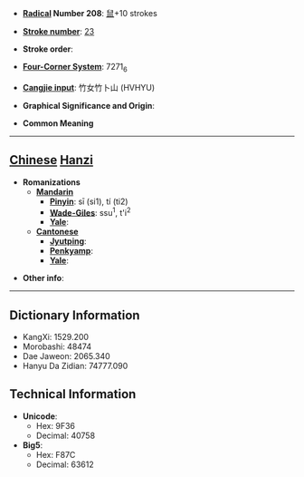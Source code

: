 * '''[[Wiktionary:Chinese radical index| Radical]] Number 208''': [[Wiktionary:Chinese radical index 鼠|鼠]]+10 strokes

* '''[[Wiktionary:Chinese total strokes index|Stroke number]]''': [[Wiktionary:Chinese total strokes index 23|23]]

* '''Stroke order''': 

* '''[[Wiktionary:Chinese four corner index|Four-Corner System]]''': 7271<sub>6</sub>

* '''[[Wiktionary:Chinese Cangjie index|Cangjie input]]''': 竹女竹卜山 (HVHYU)

* '''Graphical Significance and Origin''': 

* '''Common Meaning'''

----

== [[Chinese]] [[Hanzi]] ==

* '''Romanizations'''
** '''[[Mandarin]]'''
*** '''[[Pinyin]]''': sī (si1), tí (ti2)
*** '''[[Wade-Giles]]''': ssu<sup>1</sup>, t'i<sup>2</sup>
*** '''[[Yale]]''': 
** '''[[Cantonese]]'''
*** '''[[Jyutping]]''':
*** '''[[Penkyamp]]''': 
*** '''[[Yale]]''': 

* '''Other info''': 

----

== Dictionary Information ==

* KangXi: 1529.200
* Morobashi: 48474
* Dae Jaweon: 2065.340
* Hanyu Da Zidian: 74777.090

== Technical Information ==

* '''Unicode''':
** Hex: 9F36
** Decimal: 40758
* '''Big5''':
** Hex: F87C
** Decimal: 63612